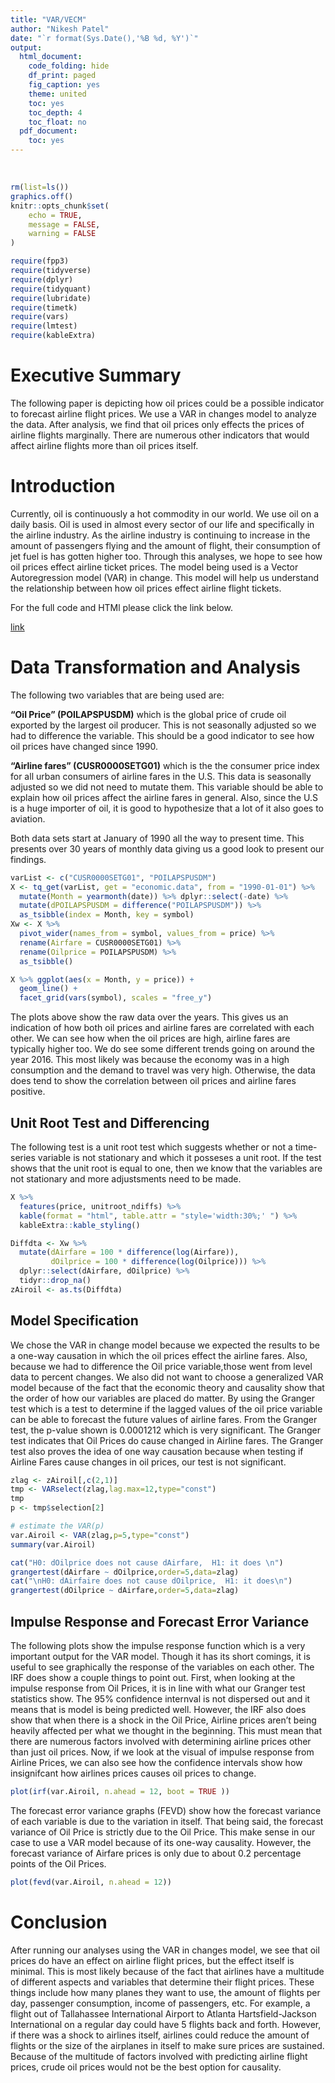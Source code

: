 ```yaml
---
title: "VAR/VECM"
author: "Nikesh Patel"
date: "`r format(Sys.Date(),'%B %d, %Y')`"
output:
  html_document:
    code_folding: hide
    df_print: paged
    fig_caption: yes
    theme: united
    toc: yes
    toc_depth: 4
    toc_float: no
  pdf_document:
    toc: yes
---
```

$~$


```r
rm(list=ls())
graphics.off()
knitr::opts_chunk$set(
	echo = TRUE,
	message = FALSE,
	warning = FALSE
)
```


```r
require(fpp3)
require(tidyverse)
require(dplyr)
require(tidyquant)
require(lubridate)
require(timetk)
require(vars)
require(lmtest)
require(kableExtra)
```
# **Executive Summary**

The following paper is depicting how oil prices could be a possible indicator to forecast airline flight prices. We use a VAR in changes model to analyze the data. After analysis, we find that oil prices only effects the prices of airline flights marginally. There are numerous other indicators that would affect airline flights more than oil prices itself.  

# **Introduction**

Currently, oil is continuously a hot commodity in our world. We use oil on a daily basis. Oil is used in almost every sector of our life and specifically in the airline industry. As the airline industry is continuing to increase in the amount of passengers flying and the amount of flight, their consumption of jet fuel is has gotten higher too. Through this analyses, we hope to see how oil prices effect airline ticket prices. The model being used is a Vector Autoregression model (VAR) in change. This model will help us understand the relationship between how oil prices effect airline flight tickets.

For the full code and HTMl please click the link below. 

[link](https://nikeshp120699.github.io/)

# **Data Transformation and Analysis**

The following two variables that are being used are:

**"Oil Price" (POILAPSPUSDM)** which is the global price of crude oil exported by the largest oil producer. This is not seasonally adjusted so we had to difference the variable. This should be a good indicator to see how oil prices have changed since 1990. 

**"Airline fares" (CUSR0000SETG01)** which is the the consumer price index for all urban consumers of airline fares in the U.S. This data is seasonally adjusted so we did not need to mutate them. This variable should be able to explain how oil prices affect the airline fares in general. Also, since the U.S is a huge importer of oil, it is good to hypothesize that a lot of it also goes to aviation.

Both data sets start at January of 1990 all the way to present time. This presents over 30 years of monthly data giving us a good look to present our findings.

```r
varList <- c("CUSR0000SETG01", "POILAPSPUSDM")
X <- tq_get(varList, get = "economic.data", from = "1990-01-01") %>%
  mutate(Month = yearmonth(date)) %>% dplyr::select(-date) %>%
  mutate(dPOILAPSPUSDM = difference("POILAPSPUSDM")) %>%
  as_tsibble(index = Month, key = symbol)
Xw <- X %>%
  pivot_wider(names_from = symbol, values_from = price) %>%
  rename(Airfare = CUSR0000SETG01) %>%
  rename(Oilprice = POILAPSPUSDM) %>%
  as_tsibble()
```
```r
X %>% ggplot(aes(x = Month, y = price)) +
  geom_line() +
  facet_grid(vars(symbol), scales = "free_y") 
```

The plots above show the raw data over the years. This gives us an indication of how both oil prices and airline fares are correlated with each other. We can see how when the oil prices are high, airline fares are typically higher too. We do see some different trends going on around the year 2016. This most likely was because the economy was in a high consumption and the demand to travel was very high. Otherwise, the data does tend to show the correlation between oil prices and airline fares positive. 

## **Unit Root Test and Differencing**

The following test is a unit root test which suggests whether or not a time-series variable is not stationary and which it posseses a unit root. If the test shows that the unit root is equal to one, then we know that the variables are not stationary and more adjustsments need to be made.

```r
X %>% 
  features(price, unitroot_ndiffs) %>% 
  kable(format = "html", table.attr = "style='width:30%;' ") %>% 
  kableExtra::kable_styling()
```
```r
Diffdta <- Xw %>%
  mutate(dAirfare = 100 * difference(log(Airfare)),
         dOilprice = 100 * difference(log(Oilprice))) %>%
  dplyr::select(dAirfare, dOilprice) %>% 
  tidyr::drop_na()
zAiroil <- as.ts(Diffdta)
```

## **Model Specification**

We chose the VAR in change model because we expected the results to be a one-way causation in which the oil prices effect the airline fares. Also, because we had to difference the Oil price variable,those went from level data to percent changes. We also did not want to choose a generalized VAR model because of the fact that the economic theory and causality show that the order of how our variables are placed do matter. By using the Granger test which is a test to determine if the lagged values of the oil price variable can be able to forecast the future values of airline fares. From the Granger test, the p-value shown is 0.0001212 which is very significant. The Granger test indicates that Oil Prices do cause changed in Airline fares. The Granger test also proves the idea of one way causation because when testing if Airline Fares cause changes in oil prices, our test is not significant. 

```r
zlag <- zAiroil[,c(2,1)]
tmp <- VARselect(zlag,lag.max=12,type="const")
tmp
p <- tmp$selection[2]
```
```r
# estimate the VAR(p)
var.Airoil <- VAR(zlag,p=5,type="const")
summary(var.Airoil)
```
```r
cat("H0: dOilprice does not cause dAirfare,  H1: it does \n")
grangertest(dAirfare ~ dOilprice,order=5,data=zlag)
cat("\nH0: dAirfaire does not cause dOilprice,  H1: it does\n")
grangertest(dOilprice ~ dAirfare,order=5,data=zlag)
```
## **Impulse Response and Forecast Error Variance**

The following plots show the impulse response function which is a very important output for the VAR model. Though it has its short comings, it is useful to see graphically the response of the variables on each other. The IRF does show a couple things to point out. First, when looking at the impulse response from Oil Prices, it is in line with what our Granger test statistics show. The 95% confidence internval is not dispersed out and it means that is model is being predicted well. However, the IRF also does show that when there is a shock in the Oil Price, Airline prices aren't being heavily affected per what we thought in the beginning. This must mean that there are numerous factors involved with determining airline prices other than just oil prices. Now, if we look at the visual of impulse response from Airline Prices, we can also see how the confidence intervals show how insignifcant how airlines prices causes oil prices to change. 

```r
plot(irf(var.Airoil, n.ahead = 12, boot = TRUE ))
```

The forecast error variance graphs (FEVD) show how the forecast variance of each variable is due to the variation in itself. That being said, the forecast variance of Oil Price is strictly due to the Oil Price. This make sense in our case to use a VAR model because of its one-way causality. However, the forecast variance of Airfare prices is only due to about 0.2 percentage points of the Oil Prices.

```r
plot(fevd(var.Airoil, n.ahead = 12))
```

# **Conclusion**

After running our analyses using the VAR in changes model, we see that oil prices do have an effect on airline flight prices, but the effect itself is minimal. This is most likely because of the fact that airlines have a multitude of different aspects and variables that determine their flight prices. These things include how many planes they want to use, the amount of flights per day, passenger consumption, income of passengers, etc. For example, a flight out of Tallahassee International Airport to Atlanta Hartsfield-Jackson International on a regular day could have 5 flights back and forth. However, if there was a shock to airlines itself, airlines could reduce the amount of flights or the size of the airplanes in itself to make sure prices are sustained. Because of the multitude of factors involved with predicting airline flight prices, crude oil prices would not be the best option for causality. 
